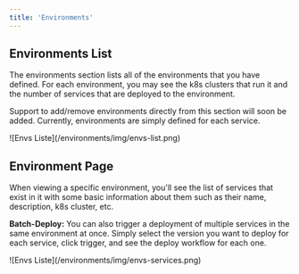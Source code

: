 ```yaml
---
title: 'Environments'
---
```


## Environments List
The environments section lists all of the environments that you have defined.
For each environment, you may see the k8s clusters that run it and the number of services that are deployed to the environment.

Support to add/remove environments directly from this section will soon be added. Currently, environments are simply defined for each service.

<Frame>
![Envs Liste](/environments/img/envs-list.png) 
</Frame>


## Environment Page
When viewing a specific environment, you'll see the list of services that exist in it with some basic information about them such as their name, description, k8s cluster, etc. 

**Batch-Deploy:** You can also trigger a deployment of multiple services in the same environment at once. Simply select the version you want to deploy for each service, click trigger, and see the deploy workflow for each one.

<Frame>
![Envs Liste](/environments/img/envs-services.png) 
</Frame>